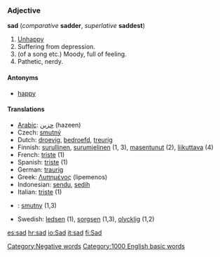 === Adjective ===
'''sad''' (''comparative'' '''sadder''', ''superlative'' '''saddest''')

#[[Unhappy]] <!--needs a better definition-->
# Suffering from depression.
# (of a song etc.) Moody, full of feeling.
# Pathetic, nerdy.

====Antonyms====
* [[happy]]

====Translations====
*[[Arabic]]: [[حزين]]  (hazeen)
*Czech: [[smutný]]
*Dutch: [[droevig]], [[bedroefd]], [[treurig]]
*Finnish: [[surullinen]], [[surumielinen]] (1, 3), [[masentunut]] (2), [[liikuttava]] (4)
*French: [[triste#French|triste]] (1)
*Spanish: [[triste#Spanish|triste]] (1)
*German: [[traurig]]
*Greek: [[Λυπημένος]] (lipemenos)
*Indonesian: [[sendu]], [[sedih]]
*Italian: [[triste#Italian|triste]] (1)
*{{pl}}: [[smutny]] (1,3)
*Swedish: [[ledsen]] (1), [[sorgsen]] (1,3), [[olycklig]] (1,2)

[[Category:Negative words]]
[[Category:1000 English basic words]]

[[es:sad]]
[[hr:sad]]
[[io:Sad]]
[[it:sad]]
[[fi:Sad]]